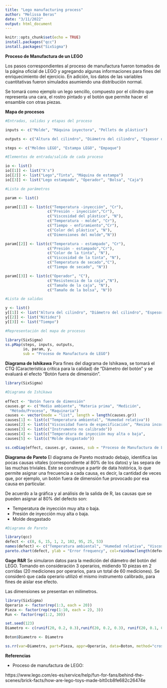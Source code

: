 ---
title: "Lego manufacturing process"
author: "Melissa Beras"
date: "3/11/2022"
output: html_document
---

```{r setup, include=FALSE}
knitr::opts_chunk$set(echo = TRUE)
install.packages("qcc")
install.packages("SixSigma")
```

**Proceso de Manufactura de un LEGO**

Los pasos correspondientes al proceso de manufactura fueron tomados de la página oficial de LEGO y agregando algunas informaciones para fines del enriquecimiento del ejercicio. En adición, los datos de las variables cuantitativas fueron simulados asumiendo una distribución normal. 

Se tomará como ejemplo un lego sencillo, compuesto por el cilindro que representa una cara, el rostro pintado y el botón que permite hacer el ensamble con otras piezas.

**Mapa de procesos**
```{r}
#Entradas, salidas y etapas del proceso

inputs <- c("Molde", "Máquina inyectora", "Pellets de plástico")

outputs <- c("Altura del cilindro", "Diámetro del cilindro", "Espesor del cilindro", "Diámetro del botón", "Altura del botón", "Intensidad del color", "Bordes suaves", "Nitidez", "Tiempo")

steps <- c("Moldeo LEGO", "Estampa LEGO", "Empaque")

#Elementos de entrada/salida de cada proceso

io <- list()
io[[1]] <- list("X's")
io[[2]] <- list("Lego","Tinta", "Máquina de estampa")
io[[3]] <- list("Lego estampado", "Operador", "Bolsa", "Caja")

#Lista de parámetros 

param <- list()

param[[1]] <- list(c("Temperatura -inyección", "Cr"),
                   c("Presión - inyección","Cr"),
                   c("Viscosidad del plástico", "N"),
                   c("Temperatura - molde", "Cr"),
                   c("Tiempo - enfiramiento","Cr"),
                   c("Color del plástico", "N"),
                   c("Dimensiones del molde","N"))

param[[2]] <- list(c("Temperatura - estampado", "Cr"),
                   c("Presión - estampado","Cr"),
                   c("Color de la tinta", "N"),
                   c("Viscosidad de la tinta", "N"),
                   c("Temperatura de secado","C"),
                   c("Tiempo de secado", "N"))

param[[3]] <- list(c("Operador", "C"),
                   c("Resistencia de la caja","N"),
                   c("Tamaño de la caja", "N"),
                   c("Tamaño de la bolsa", "N"))

#Lista de salidas

y <- list()
y[[1]] <- list("Altura del cilindro", "Diámetro del cilindro", "Espesor del cilindro", "Diámetro del botón", "Altura del botón", "Intensidad del color", "Bordes suaves")
y[[2]] <- list("Nitidez")
y[[3]] <- list("Tiempo")

#Representación del mapa de procesos

library(SixSigma)
ss.pMap(steps, inputs, outputs,
        io, param, y,
        sub = "Proceso de Manufactura de LEGO")
```

**Diagrama de Ishikawa**
Para fines del diagrama de Ishikawa, se tomará el CTQ (Característica crítica para la calidad) de "Diámetro del botón" y se evaluará el efecto "Botón fuera de dimensión".

```{r}
library(SixSigma)

#Diagrama de Ishikawa
  
effect <- "Botón fuera de dimensión"
causes.gr <- c("Medio ambiente", "Materia prima", "Medición", 
  "Método/Proceso", "Maquinaria")
causes <- vector(mode = "list", length = length(causes.gr))
causes[1] <- list(c("Temperatura ambiental", "Humedad relativa"))
causes[2] <- list(c("Viscosidad fuera de especificación", "Resina incorrecta"))
causes[3] <- list(c("Instrumento no calibrado"))
causes[4] <- list(c("Temperatura de inyección muy alta o baja",                          "Presión de inyección muy alta o baja", "Tiempo                       de enfriamiento insuficiente"))
causes[5] <- list(c("Molde desgastado"))

ss.ceDiag(effect, causes.gr, causes, sub = "Proceso de Manufactura de LEGO")
```


**Diagrama de Pareto**
El diagrama de Pareto mostrado debajo, identifica las pocas causas vitales (correspondiente al 80% de los datos) y las separa de las muchas triviales. Este se construye a partir de data histórica, lo que permite asignar una frecuencia a cada causa, es decir, la cantidad de veces que, por ejemplo, un botón fuera de dimensión fue provocado por esa causa en particular.

De acuerdo a la gráfica y al análisis de la salida de R, las causas que se pueden asignar al 80% del defecto son: 

* Temperatura de inyección muy alta o baja.
* Presión de inyección muy alta o baja.
* Molde desgastado

```{r}

#Diagrama de Pareto

library(qcc)
defect <- c(8, 6, 15, 1, 2, 102, 95, 25, 53)
names(defect) <- c("Temperatura ambiental", "Humedad relativa", "Viscosidad fuera de especificación", "Resina incorrecta", "Instrumento no calibrado", "Temperatura de inyección muy alta o baja", "Presión de inyección muy alta o baja", "Tiempo de enfriamiento insuficiente", "Molde desgastado")
pareto.chart(defect, ylab = "Error frequency", col=rainbow(length(defect)))
```

**Gage R&R**
Se simularon datos para la medición del diámetro del botón del LEGO.
Tomando en consideración 3 operarios, midiendo 10 piezas en 2 corridas (20 mediciones por operarios, para un total de 60 mediciones). Se consideró que cada operario utilizó el mismo instrumento calibrado, para fines de aislar ese efecto. 

Las dimensiones se presentan en milímetros.

```{r}
library(SixSigma)
Operario <- factor(rep(1:3, each = 20))
Pieza <- factor(rep(rep(1:10, each = 2), 3))
Run <- factor(rep(1:2, 30))

set.seed(123)
Diametro <- c(runif(20, 0.2, 0.3),runif(20, 0.2, 0.3), runif(20, 0.1, 0.2))

Boton$Diametro <- Diametro

ss.rr(var=Diametro, part=Pieza, appr=Operario, data=Boton, method="crossed", main="Gage R&R: Diámetro del Botón de LEGO", signifstars=TRUE)


```



**Referencias**

* Proceso de manufactura de LEGO:

https://www.lego.com/es-es/service/help/fun-for-fans/behind-the-scenes/brick-facts/how-are-lego-toys-made-blt0cb8fe682c26474e



